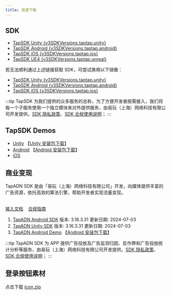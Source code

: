 ```yaml
---
title: 资源下载
---
```



## SDK

<ul>
    <li>
        <a href={`https://github.com/taptap/TapSDK-Unity/releases/tag/${v3SDKVersions.taptap.unity}`}>TapSDK Unity {v3SDKVersions.taptap.unity}</a>
    </li>
    <li>
        <a href={`https://github.com/taptap/TapSDK-Android/releases/tag/v${v3SDKVersions.taptap.android}`}>TapSDK Android {v3SDKVersions.taptap.android}</a>
    </li>
    <li>
        <a href={`https://github.com/taptap/TapSDK-iOS/releases/tag/v${v3SDKVersions.taptap.ios}`}>TapSDK iOS {v3SDKVersions.taptap.ios}</a>
    </li>
    <li>
        <a href={`https://github.com/taptap/TapSDK-UE4/releases/tag/${v3SDKVersions.taptap.unreal}`}>TapSDK UE4 {v3SDKVersions.taptap.unreal}</a>
    </li>
</ul>

若无法顺利通过上述链接获取 SDK，可尝试换用以下镜像：

<ul>
    <li>
        <a href="https://releases.leanapp.cn/#/taptap/TapSDK-Unity/releases">TapSDK Unity {v3SDKVersions.taptap.unity}</a>
    </li>
    <li>
        <a href="https://releases.leanapp.cn/#/taptap/TapSDK-Android/releases">TapSDK Android {v3SDKVersions.taptap.android}</a>
    </li>
    <li>
        <a href="https://releases.leanapp.cn/#/taptap/TapSDK-iOS/releases">TapSDK iOS {v3SDKVersions.taptap.ios}</a>
    </li>
</ul>

:::tip
TapSDK 为我们提供的众多服务的总称，为了方便开发者按需接入，我们将每一个子服务使用一个独立模块来对外提供服务，由易玩（上海）网络科技有限公司开发提供。[SDK 隐私政策](/v3/sdk/start/agreement/)、[SDK 合规使用说明](/v3/sdk/start/compliance/)；
:::


## TapSDK Demos

- [Unity](https://github.com/taptap/TapSDK-Unity-Demo/tree/master)      【[Unity 安装包下载](https://capacity-files.lcfile.com/0iB7AQs4NlVpKirz8t94g7HePh03SAl6/demo.apk)】
- [Android](https://github.com/taptap/TapSDK-Android-Demo)       【[Android 安装包下载](https://capacity-files.lcfile.com/MgMrSbWK8LBoYnjB3cBsYEsk63C3E3LV/tapsdk_android_v3.29.0.apk)】
- [iOS](https://github.com/taptap/TapSDK-iOS)

## 商业变现
TapADN SDK 是由「易玩（上海）网络科技有限公司」开发，向媒体提供丰富的广告资源，依托高效的算法引擎，帮助开发者实现流量变现。<br></br>

[接入文档](/v3/sdk/tap-adn/tds-tapad/) &nbsp;&nbsp; [合规指南](/v3/sdk/tap-adn/adn-compliance/)
1. [TapADN Android SDK](https://tapad-platform.tapimg.com/sdk/TapAD_3.16.3.31.aar) 版本: 3.16.3.31 更新日期: 2024-07-03
2. [TapADN Unity SDK](https://tapad-platform.tapimg.com/sdk/TapAD_3.16.3.31.unitypackage) 版本: 3.16.3.31 更新日期: 2024-07-03
3. [TapADN Android Demo](https://tapad-platform.tapimg.com/sdk/TapADDemo_3.16.3.31.zip)  【[Android 安装包下载](https://tapad-platform.tapimg.com/sdk/tapaddemo_external_3.16.3.31-release.apk)】

:::tip
TapADN SDK 为 APP 提供广告投放及广告监测归因、反作弊和广告投放统计分析等服务，由易玩（上海）网络科技有限公司开发提供。[SDK 隐私政策](/v3/sdk/tap-adn/agreement/)、[SDK 合规使用说明](/v3/sdk/tap-adn/adn-compliance/)；
:::

## 登录按钮素材

点击下载 [icon.zip](https://assets.tapimg.com/img/TapTap_Login_Source.zip)
